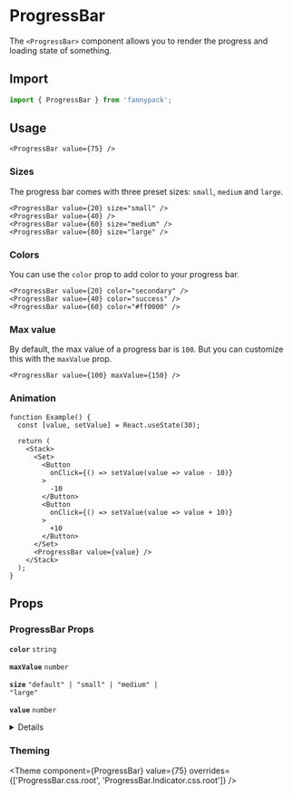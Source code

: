 
# ProgressBar

The `<ProgressBar>` component allows you to render the progress and loading state of something.

## Import

```jsx
import { ProgressBar } from 'fannypack';
```

## Usage

```jsx-live
<ProgressBar value={75} />
```

### Sizes

The progress bar comes with three preset sizes: `small`, `medium` and `large`.

```jsx-live
<ProgressBar value={20} size="small" />
<ProgressBar value={40} />
<ProgressBar value={60} size="medium" />
<ProgressBar value={80} size="large" />
```

### Colors

You can use the `color` prop to add color to your progress bar.

```jsx-live
<ProgressBar value={20} color="secondary" />
<ProgressBar value={40} color="success" />
<ProgressBar value={60} color="#ff0000" />
```

### Max value

By default, the max value of a progress bar is `100`. But you can customize this with the `maxValue` prop.

```jsx-live
<ProgressBar value={100} maxValue={150} />
```

### Animation

```function-live
function Example() {
  const [value, setValue] = React.useState(30);

  return (
    <Stack>
      <Set>
        <Button
          onClick={() => setValue(value => value - 10)}
        >
          -10
        </Button>
        <Button
          onClick={() => setValue(value => value + 10)}
        >
          +10
        </Button>
      </Set>
      <ProgressBar value={value} />
    </Stack>
  );
}
```

## Props

### ProgressBar Props

<!-- Automatically generated -->

**<Code marginRight="major-1">color</Code>** <Code fontSize="150" palette="primary">string</Code>

<Box marginBottom="major-4" />

**<Code marginRight="major-1">maxValue</Code>** <Code fontSize="150" palette="primary">number</Code>

<Box marginBottom="major-4" />

**<Code marginRight="major-1">size</Code>** <Code fontSize="150" palette="primary">&#34;default&#34; | &#34;small&#34; | &#34;medium&#34; | &#34;large&#34;</Code>

<Box marginBottom="major-4" />

**<Code marginRight="major-1">value</Code>** <Code fontSize="150" palette="primary">number</Code>

<Box marginBottom="major-4" />

<details><Box use="summary" marginBottom="major-2">Inherits <code><strong>Box</strong></code> props</Box>

**<Code marginRight="major-1">use</Code>**

<Code isBlock palette="primary" fontSize="150" padding="minor-1" marginBottom="major-2">
{`string
  | (ComponentClass<any, any> & { useProps: any; })
  | (FunctionComponent<any> & { useProps: any; })`}
</Code>

<Box marginBottom="major-4" />

**<Code marginRight="major-1">className</Code>** <Code fontSize="150" palette="primary">string</Code>

<Box marginBottom="major-4" />

**<Code marginRight="major-1">children</Code>**

<Code isBlock palette="primary" fontSize="150" padding="minor-1" marginBottom="major-2">
{`string
  | number
  | boolean
  | {}
  | ReactElement<any, string
  | ((props: any) => ReactElement<any, string
  | ...
  | (new (props: any) => Component<any, any, any>)>)
  | (new (props: any) => Component<any, any, any>)>
  | ReactNodeArray
  | ReactPortal
  | ((props: BoxProps) => ReactNode)`}
</Code>

<Box marginBottom="major-4" />

**<Code marginRight="major-1">altitude</Code>** <Code fontSize="150" palette="primary">string</Code>

<Box marginBottom="major-4" />

**<Code marginRight="major-1">variant</Code>** <Code fontSize="150" palette="primary">string</Code>

<Box marginBottom="major-4" />

**<Code marginRight="major-1">overrides</Code>**

<Code isBlock palette="primary" fontSize="150" padding="minor-1" marginBottom="major-2">
{`{
  altitudes?: AltitudesThemeConfig;
  borders?: BordersThemeConfig;
  borderRadii?: BorderRadiiThemeConfig;
  breakpoints?: BreakpointsThemeConfig;
  fontSizes?: FontSizeThemeConfig;
  fontWeights?: FontWeightsThemeConfig;
  ... 82 more ...;
  Template?: TemplateThemeConfig;
}`}
</Code>

<Box marginBottom="major-4" />

**<Code marginRight="major-1">elementRef</Code>** <Code fontSize="150" palette="primary">((instance: any) =&#62; void) | RefObject&#60;any&#62;</Code>

<Box marginBottom="major-4" />

**<Code marginRight="major-1">themeKey</Code>** <Code fontSize="150" palette="primary">string</Code>

<Box marginBottom="major-4" />

</details>


### Theming

<Theme component={ProgressBar} value={75} overrides={['ProgressBar.css.root', 'ProgressBar.Indicator.css.root']} />
